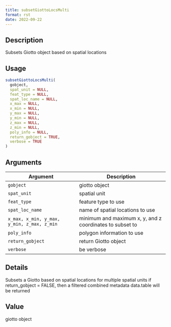 ```yaml
--- 
title: subsetGiottoLocsMulti 
format: rst 
date: 2022-09-22 
--- 
```


## Description

Subsets Giotto object based on spatial locations


## Usage

```r
subsetGiottoLocsMulti(
  gobject,
  spat_unit = NULL,
  feat_type = NULL,
  spat_loc_name = NULL,
  x_max = NULL,
  x_min = NULL,
  y_max = NULL,
  y_min = NULL,
  z_max = NULL,
  z_min = NULL,
  poly_info = NULL,
  return_gobject = TRUE,
  verbose = TRUE
)
```


## Arguments

Argument      |Description
------------- |----------------
`gobject`     |     giotto object
`spat_unit`     |     spatial unit
`feat_type`     |     feature type to use
`spat_loc_name`     |     name of spatial locations to use
`x_max, x_min, y_max, y_min, z_max, z_min`     |     minimum and maximum x, y, and z coordinates to subset to
`poly_info`     |     polygon information to use
`return_gobject`     |     return Giotto object
`verbose`     |     be verbose


## Details

Subsets a Giotto based on spatial locations for multiple spatial units
 if return_gobject = FALSE, then a filtered combined metadata data.table will be returned


## Value

giotto object


